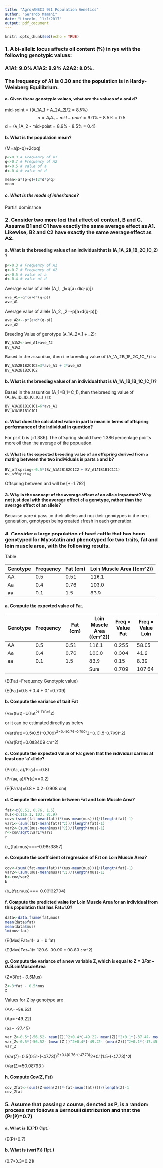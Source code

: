 ```yaml
---
title: "Agro/ANSCI 931 Population Genetics"
author: "Gerardo Mamani"
date: "Lincoln, 11/1/2017"
output: pdf_document
---
```


```r
knitr::opts_chunk$set(echo = TRUE)
```

### 1. A bi-allelic locus affects oil content (\%) in rye with the following genotypic values: 

### A1A1: 9.0\% A1A2: 8.9\% A2A2: 8.0\%. 

### The frequency of A1 is 0.30 and the population is in Hardy-Weinberg Equilibrium.

#### a. Given these genotypic values, what are the values of a and d? 

mid-point = \((A_1A_1 + A_2A_2)/2 = 8.5\%\)  
$$
a = A_1A_1 - mid-point = 9.0\% - 8.5\% = 0.5  
$$
d = \(A_1A_2 - mid-point = 8.9\% - 8.5\% = 0.4\)  

#### b. What is the population mean?

\(M=a(p-q)+2dpq\)


```r
p<-0.3 # Frequency of A1
q<-0.7 # Frequency of A2
a<-0.5 # value of a
d<-0.4 # value of d
```
```r
mean<-a*(p-q)+(2*d*p*q)
mean
```

##### c. What is the mode of inheritance?

Partial dominance

### 2. Consider two more loci that affect oil content, B and C. Assume B1 and C1 have exactly the same average effect as A1. Likewise, B2 and C2 have exactly the same average effect as A2.


#### a. What is the breeding value of an individual that is \(A_1A_2B_1B_2C_1C_2\) ? 

```r
p<-0.3 # Frequency of A1
q<-0.7 # Frequency of A2
a<-0.5 # value of a
d<-0.4 # value of d
```

 Average value of allele \(A_1, \space  \alpha_1=q[a+d(q-p)]\)
```r
ave_A1<-q*(a+d*(q-p))
ave_A1
```

 Average value of allele \(A_2, \space  \alpha_2=-p[a+d(q-p)]\):
```r
ave_A2<--p*(a+d*(q-p))
ave_A2
```

 Breeding Value of genotype \(A_1A_2=\alpha_1 + \alpha_2\):
```r
BV_A1A2<-ave_A1+ave_A2
BV_A1A2
```

Based in the assuntion, then the breeding value of \(A_1A_2B_1B_2C_1C_2\) is:

```r
BV_A1A2B1B2C1C2=3*ave_A1 + 3*ave_A2
BV_A1A2B1B2C1C2
```


#### b. What is the breeding value of an individual that is \(A_1A_1B_1B_1C_1C_1\)?

Based in the assuntion \(A_1=B_1=C_1\), then the breeding value of \(A_1A_1B_1B_1C_1C_1 \) is:

```r
BV_A1A1B1B1C1C1=6*ave_A1
BV_A1A1B1B1C1C1
```

#### c. What does the calculated value in part b mean in terms of offspring performance of the individual in question?

For part b is \[\frac{2.772}{2}=1.386\]. The offspring should have 1.386 percentage points more oil than the average of the population.

#### d. What is the expected breeding value of an offspring derived from a mating between the two individuals in parts a and b?

```r
BV_offspring<-0.5*(BV_A1A2B1B2C1C2 + BV_A1A1B1B1C1C1)
BV_offspring
```
Offspring between \textbf{a} and \textbf{b} will be \[\frac{0.792}{2}+\frac{2.772}{2}=1.782\]

#### 3. Why is the concept of the average effect of an allele important? Why not just deal with the average effect of a genotype, rather than the average effect of an allele?

Because parent pass on their alleles and not their genotypes to the next generation, genotypes being created afresh in each generation.


### 4. Consider a large population of beef cattle that has been genotyped for Myostatin and phenotyped for two traits, fat and loin muscle area, with the following results.

Table

|Genotype   | Frequency | Fat (cm) |Loin Muscle Area (\(cm^2)\) |
|----       | ----      | ----     | ----                    |
|AA         | 0.5       | 0.51     | 116.1                   |
|Aa         | 0.4       | 0.76     | 103.0                   |
|aa         | 0.1       |1.5       | 83.9                    |




#### a. Compute the expected value of Fat.

|Genotype   | Frequency | Fat (cm) | Loin Muscle Area (\(cm^2)\) |Freq $\times$ Value Fat | Freq $\times$ Value Loin 
|------        | ------       | -------    | ------                        | ------            | ------ |
|AA         | 0.5       | 0.51     | 116.1     | 0.255  |58.05 |
|Aa         | 0.4       | 0.76     | 103.0     | 0.304  |41.2 |          
|aa         | 0.1       |1.5       |83.9       | 0.15  |8.39 |
|           |           |          |      Sum     | 0.709|107.64|

\(E(Fat)=\sum \space Frequency \times Genotypic \space value\)

\(E(Fat)=0.5\times0.51 + 0.4\times0.76 + 0.1\times1.5=0.709\)

#### b. Compute the variance of trait Fat

\(Var(Fat)=E(Fat^2)-E(Fat)^2\)

or it can be estimated directly as below

\(Var(Fat)=0.5(0.51-0.709)^2+0.4(0.76-0.709)^2+0.1(1.5-0.709)^2\)

\(Var(Fat)=0.083409 \space cm^2\)


#### c. Compute the expected value of Fat given that the individual carries at least one ‘a’ allele?

\(Pr(Aa, a)/Pr(a)=\frac{0.4}{0.5}=0.8\)

\(Pr(aa, a)/Pr(a)=\frac{0.1}{0.5}=0.2\)

\(E(Fat/a)=0.8 \times 0.76 + 0.2\times1.5=0.908 \space cm\)

#### d. Compute the correlation between Fat and Loin Muscle Area?

```r
fat<-c(0.51, 0.76, 1.5)
mus<-c(116.1, 103, 83.9)
cov<-(sum((fat-mean(fat))*(mus-mean(mus))))/(length(fat)-1)
var1<-(sum((fat-mean(fat))^2))/(length(fat)-1)
var2<-(sum((mus-mean(mus))^2))/(length(mus)-1)
r<-cov/sqrt(var1*var2)
r
```

\(r_{fat.mus}=\frac{Cov(Fat, Mus)}{\sqrt{Var(Fat)Var(Mus)}}=\frac{-8.2145}{\sqrt{0.2650333 \times 262.21}}=-0.9853857\)

#### e. Compute the coefficient of regression of Fat on Loin Muscle Area?

```r
cov<-(sum((fat-mean(fat))*(mus-mean(mus))))/(length(fat)-1)
var2<-(sum((mus-mean(mus))^2))/(length(mus)-1)
b<-cov/var2
b
```

\(b_{fat.mus}=\frac{Cov(Fat, Mus)}{\sqrt{Var(Mus)}}=\frac{-8.2145}{\sqrt{262.21}}=-0.03132794\)

#### f. Compute the predicted value for Loin Muscle Area for an individual from this population that has Fat=1.0?

```r
data<-data.frame(fat,mus)
mean(data$fat)
mean(data$mus)
lm(mus~fat)
```

\(E(Mus|Fat=1)= a + b.fat\)

\(E(Mus|Fat=1)=  129.6 -30.99 \times 1 = 98.63 \space cm^2\)

#### g. Compute the variance of a new variable Z, which is equal to Z = 3*Fat – 0.5*LoinMuscleArea

\(Z=3*Fat - 0.5*Mus\)

```r
Z<-3*fat - 0.5*mus
Z
```

Values for Z by genotype are :

\(AA= -56.52\)

\(Aa= -49.22\)

\(aa= -37.45\)

```r
var_Z<-0.5*(-56.52- mean(Z))^2+0.4*(-49.22- mean(Z))^2+0.1*(-37.45- mean(Z))^2
var_Z<-0.5*(-56.52- (mean(Z)))^2+0.4*(-49.22- (mean(Z)))^2+0.1*(-37.45- (mean(Z)))^2
var_Z
```

\(Var(Z)=0.5(0.51-(-47.73))^2+0.4(0.76-(-47.73)^2+0.1(1.5-(-47.73)^2\)

\(Var(Z)=50.08793 \)

#### h. Compute Cov(Z, Fat)

```r
cov_Zfat<-(sum((Z-mean(Z))*(fat-mean(fat))))/(length(Z)-1)
cov_Zfat
```

### 5. Assume that passing a course, denoted as P, is a random process that follows a Bernoulli distribution and that the \(Pr(P)=0.7\).

#### a. What is \(E(P)\) (1pt.)

\(E(P)=0.7\)

#### b. What is \(var(P)\) (1pt.)

\(0.7*0.3=0.21\)

